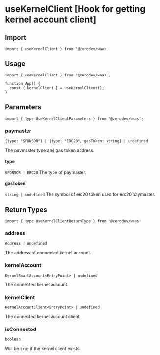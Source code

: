 
# useKernelClient [Hook for getting kernel account client]

## Import
```tsx
import { useKernelClient } from '@zerodev/waas'
```

## Usage
```tsx
import { useKernelClient } from '@zerodev/waas';

function App() {
  const { kernelClient } = useKernelClient();	
}
```

## Parameters

```tsx
import { type UseKernelClientParameters } from '@zerodev/waas';
```

### paymaster
`{type: "SPONSOR"} | {type: "ERC20", gasToken: string} | undefined`

The paymaster type and gas token address.
#### type
  `SPONSOR | ERC20`
  The type of paymaster.
#### gasToken
  `string | undefined`
  The symbol of erc20 token used for erc20 paymaster.

## Return Types

```tsx
import { type UseKernelClientReturnType } from '@zerodev/waas'
```

### address
`Address | undefined`

The address of connected kernel account.

### kernelAccount
`KernelSmartAccount<EntryPoint> | undefined`

The connected kernel account.

### kernelClient
`KernelAccountClient<EntryPoint> | undefined`

The connected kernel account client.

### isConnected
`boolean`

Will be `true` if the kernel client exists

<QueryResult />